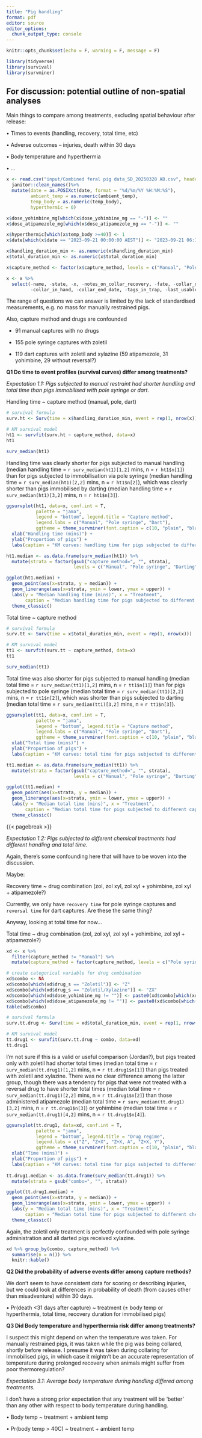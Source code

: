 ```yaml
---
title: "Pig handling"
format: pdf
editor: source
editor_options: 
  chunk_output_type: console
---
```


```r
knitr::opts_chunk$set(echo = F, warning = F, message = F)
```

```r
library(tidyverse)
library(survival)
library(survminer)
```


## For discussion: potential outline of non-spatial analyses

Main things to compare among treatments, excluding spatial behaviour after release:

• Times to events (handling, recovery, total time, etc)

• Adverse outcomes -- injuries, death within 30 days

• Body temperature and hyperthermia

• ...


```r
x <- read.csv("input/Combined feral pig data_SD_20250328 AB.csv", header = T) %>%
  janitor::clean_names()%>%
  mutate(date = as.POSIXct(date, format = "%d/%m/%Y %H:%M:%S"),
         ambient_temp = as.numeric(ambient_temp),
         temp_body = as.numeric(temp_body),
         hyperthermic = 0) 

x$dose_yohimbine_mg[which(x$dose_yohimbine_mg == "-")] <- ""
x$dose_atipamezole_mg[which(x$dose_atipamezole_mg == "-")] <- ""

x$hyperthermic[which(x$temp_body >=40)] <- 1
x$date[which(x$date == "2023-09-21 00:00:00 AEST")] <- "2023-09-21 06:10:00 AEST"

x$handling_duration_min <- as.numeric(x$handling_duration_min)
x$total_duration_min <- as.numeric(x$total_duration_min)

x$capture_method <- factor(x$capture_method, levels = c("Manual", "Pole syringe", "Darting"))

x <- x %>%
  select(-name, -state, -x, -notes_on_collar_recovery, -fate, -collar_data, 
         -collar_in_hand, -collar_end_date, -tags_in_trap, -last_usable_fix)
```


The range of questions we can answer is limited by the lack of standardised measurements, e.g. no mass for manually restrained pigs.

Also, capture method and drugs are confounded

-   91 manual captures with no drugs

-   155 pole syringe captures with zoletil

-   119 dart captures with zoletil and xylazine (59 atipamezole, 31 yohimbine, 29 without reversal?)


**Q1 Do time to event profiles (survival curves) differ among treatments?**

*Expectation 1.1: Pigs subjected to manual restraint had shorter handling and total time than pigs immobilised with pole syringe or dart.*

Handling time \~ capture method (manual, pole, dart)


```r
# survival formula
surv.ht <- Surv(time = x$handling_duration_min, event = rep(1, nrow(x)))

# KM survival model
ht1 <- survfit(surv.ht ~ capture_method, data=x)
ht1

surv_median(ht1)

```

Handling time was clearly shorter for pigs subjected to manual handling (median handling time = `r surv_median(ht1)[1,2]` mins, n = `r ht1$n[1]`) than for pigs subjected to immobilisation via pole syringe (median handling time = `r surv_median(ht1)[2,2]`  mins, n = `r ht1$n[2]`), which was clearly shorter than pigs immobilised by darting (median handling time = `r surv_median(ht1)[3,2]` mins, n = `r ht1$n[3]`).    


```r
ggsurvplot(ht1, data=x, conf.int = T, 
           palette = "jama",
           legend = "bottom", legend.title = "Capture method",
           legend.labs = c("Manual", "Pole syringe", "Dart"),
           ggtheme = theme_survminer(font.caption = c(10, "plain", "black")))  +
  xlab("Handling time (mins)") +
  ylab("Proportion of pigs") +
  labs(caption = "KM curves: handling time for pigs subjected to different capture methods") 

ht1.median <- as.data.frame(surv_median(ht1)) %>%
  mutate(strata = factor(gsub("capture_method=", "", strata), 
                         levels = c("Manual", "Pole syringe", "Darting")))

ggplot(ht1.median) +
  geom_point(aes(x=strata, y = median)) +
  geom_linerange(aes(x=strata, ymin = lower, ymax = upper)) +
  labs(y = "Median handling time (mins)", x = "Treatment",
       caption = "Median handling time for pigs subjected to different capture methods") +
  theme_classic()

```

Total time \~ capture method

```r
# survival formula
surv.tt <- Surv(time = x$total_duration_min, event = rep(1, nrow(x)))

# KM survival model
tt1 <- survfit(surv.tt ~ capture_method, data=x)
tt1

surv_median(tt1)
```

Total time was also shorter for pigs subjected to manual handling (median total time = `r surv_median(tt1)[1,2]` mins, n = `r tt1$n[1]`) than for pigs subjected to pole syringe (median total time = `r surv_median(tt1)[2,2]` mins, n = `r tt1$n[2]`), which was shorter than pigs subjected to darting (median total time = `r surv_median(tt1)[3,2]` mins, n = `r tt1$n[3]`). 

```r
ggsurvplot(tt1, data=x, conf.int = T, 
           palette = "jama",
           legend = "bottom", legend.title = "Capture method",
           legend.labs = c("Manual", "Pole syringe", "Dart"),
           ggtheme = theme_survminer(font.caption = c(10, "plain", "black")))  +
  xlab("Total time (mins)") +
  ylab("Proportion of pigs") +
  labs(caption = "KM curves: total time for pigs subjected to different capture methods")

tt1.median <- as.data.frame(surv_median(tt1)) %>%
  mutate(strata = factor(gsub("capture_method=", "", strata), 
                         levels = c("Manual", "Pole syringe", "Darting")))

ggplot(tt1.median) +
  geom_point(aes(x=strata, y = median)) +
  geom_linerange(aes(x=strata, ymin = lower, ymax = upper)) +
  labs(y = "Median total time (mins)", x = "Treatment",
       caption = "Median total time for pigs subjected to different capture methods") +
  theme_classic()
```

{{< pagebreak >}}

*Expectation 1.2: Pigs subjected to different chemical treatments had different handling and total time.*

Again, there's some confounding here that will have to be woven into the discussion.

Maybe:

Recovery time \~ drug combination (zol, zol xyl, zol xyl + yohimbine, zol xyl + atipamezole?)  

Currently, we only have `recovery time` for pole syringe captures and `reversal time` for dart captures. Are these the same thing?  

Anyway, looking at total time for now...

Total time \~ drug combination (zol, zol xyl, zol xyl + yohimbine, zol xyl + atipamezole?)  


```r
xd <- x %>% 
  filter(capture_method != "Manual") %>%
  mutate(capture_method = factor(capture_method, levels = c("Pole syringe", "Darting")))

# create categorical variable for drug combination
xd$combo <- NA
xd$combo[which(xd$drug_s == "Zoletil")] <- "Z"
xd$combo[which(xd$drug_s == "Zoletil/Xylazine")] <- "ZX"
xd$combo[which(xd$dose_yohimbine_mg != "")] <- paste0(xd$combo[which(xd$dose_yohimbine_mg != "")], "+Y")
xd$combo[which(xd$dose_atipamezole_mg != "")] <- paste0(xd$combo[which(xd$dose_atipamezole_mg != "")], "+A")
table(xd$combo)

# survival formula
surv.tt.drug <- Surv(time = xd$total_duration_min, event = rep(1, nrow(xd)))

# KM survival model
tt.drug1 <- survfit(surv.tt.drug ~ combo, data=xd)
tt.drug1
``` 

I'm not sure if this is a valid or useful comparison (Jordan?), but pigs treated only with zoletil had shorter total times (median total time = `r surv_median(tt.drug1)[1,2]` mins, n = `r tt.drug1$n[1]`) than pigs treated with zoletil and xylazine. There was no clear difference among the latter group, though there was a tendency for pigs that were not treated with a reversal drug to have shorter total times (median total time = `r surv_median(tt.drug1)[2,2]` mins, n = `r tt.drug1$n[2]`) than those administered atipamezole (median total time = `r surv_median(tt.drug1)[3,2]` mins, n = `r tt.drug1$n[3]`) or yohimbine (median total time = `r surv_median(tt.drug1)[4,2]` mins, n = `r tt.drug1$n[4]`). 

```r
ggsurvplot(tt.drug1, data=xd, conf.int = T, 
           palette = "jama",
           legend = "bottom", legend.title = "Drug regime",
           legend.labs = c("Z", "Z+X", "Z+X, A", "Z+X, Y"),
           ggtheme = theme_survminer(font.caption = c(10, "plain", "black")))  +
  xlab("Time (mins)") +
  ylab("Proportion of pigs") +
  labs(caption = "KM curves: total time for pigs subjected to different chem immob regimes")
  
tt.drug1.median <- as.data.frame(surv_median(tt.drug1)) %>%
  mutate(strata = gsub("combo=", "", strata))

ggplot(tt.drug1.median) +
  geom_point(aes(x=strata, y = median)) +
  geom_linerange(aes(x=strata, ymin = lower, ymax = upper)) +
  labs(y = "Median total time (mins)", x = "Treatment",
       caption = "Median total time for pigs subjected to different chem immob regimes") +
  theme_classic()

```

Again, the zoletil only treatment is perfectly confounded with pole syringe administration and all darted pigs received xylazine.  

```r
xd %>% group_by(combo, capture_method) %>%
  summarise(n = n()) %>%
  knitr::kable()
```


**Q2 Did the probability of adverse events differ among capture methods?**

We don't seem to have consistent data for scoring or describing injuries, but we could look at differences in probability of death (from causes other than misadventure) within 30 days.

• Pr(death \<31 days after capture) \~ treatment (± body temp or hyperthermia, total time, recovery duration for immobilised pigs)

**Q3 Did Body temperature and hyperthermia risk differ among treatments?**

I suspect this might depend on when the temperature was taken. For manually restrained pigs, it was taken while the pig was being collared, shortly before release. I presume it was taken during collaring for immobilised pigs, in which case it mightn't be an accurate representation of temperature during prolonged recovery when animals might suffer from poor thermoregulation?

*Expectation 3.1: Average body temperature during handling differed among treatments.*

I don't have a strong prior expectation that any treatment will be 'better' than any other with respect to body temperature during handling.

• Body temp \~ treatment + ambient temp

• Pr(body temp \> 40C) \~ treatment + ambient temp

